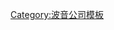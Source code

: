 {{Navbox
|name = 波音型號
|title = [[波音]]型號
|listclass = hlist
|group1 = [[飛行器]]
|list1 = {{navbox subgroup|listclass = hlist
|group1 = 1－102
|list1 = 
*[[波音1型|1]]
*[[波音2型|2]]
*[[波音2型|3]]
*[[波音2型|4]]
*[[波音2型|5]]
*[[波音6型|6]]
*[[波音6D型|6D]]
*[[波音6D型|6E]]
*[[波音7型|7]]
*[[波音8型|8]]
*[[波音GA-1|10]]
*[[波音15型|15]]
*[[Airco DH.4|16]]
*[[波音NB|21]]
*[[波音40型|40]]
*[[波音42型|42]]
*[[波音PB|50]]
*[[波音15型|53]]
*[[波音15型|54]]
*[[波音15型|55]]
*[[波音15型|58]]
*[[波音TB|63]]
*[[波音64型|64]]
*[[波音XP-8|66]]
*[[波音15型|67]]
*[[波音15型|68]]
*[[波音F2B|69]]
*[[波音72型|72]]
*[[波音F3B|74]]
*[[波音-Stearman 75型|75]]
*[[波音F3B|77]]
*[[波音80|80]]
*[[波音81型|81]]
*[[波音P-12|83]]
*[[波音P-12|89]]
*[[波音XP-7|93]]
*[[波音40型|95]]
*[[波音XP-9|96]]
*[[波音P-12|99]]
*[[波音P-12|100]]
*[[波音P-12|101]]
*[[波音P-12|102]]
|group2 = 200－474
|list2 = 
*[[波音221|200]]
*[[波音XP-15|202]]
*[[波音203型|203]]
*[[波音204型|204]]
*[[波音XF5B|205]]
*[[波音Y1B-9|214]]
*[[波音Y1B-9|215]]
*[[波音P-12|218]]
*[[波音221|221]]
*[[波音P-12|222]]
*[[波音P-12|223]]
*[[波音226型|226]]
*[[波音P-12|227]]
*[[波音P-12|234]]
*[[波音P-12|235]]
*[[波音XF6B|236]]
*[[波音Y1B-9|246]]
*[[波音247|247]]
*[[P-26 Peashooter|248]]
*[[波音P-12|251]]
*[[波音P-12|256]]
*[[波音P-29|264]]
*[[P-26 Peashooter|266]]
*[[波音P-12|267]]
*[[波音P-29|273]]
*[[P-26 Peashooter|281]]
*[[波音XB-15|294]]
*[[B-17轟炸機|299]]
*[[波音307|300]]
*[[波音306型|306]]
*[[波音307|307]]
*[[波音314|314]]
*[[XPBB Sea Ranger|344]]
*[[B-29超級堡壘轟炸機|345]]
*[[波音C-97|367]]
*[[波音367-80|367-80]]
*[[波音377|377]]
*[[波音XF8B|400]]
*[[B-47轟炸機|450]]
*[[L-15 Scout|451]]
*[[B-52同溫層堡壘轟炸機|464]]
*[[波音XB-55|474]]
*[[波音XB-55|479]]
*[[波音XB-59|701]]
*[[波音YC-14|953]]
|group3 = 7x7
|list3 = 
*[[波音707|707]]
*[[波音KC-135空中加油机|717]]
*[[波音717|717 (MD-95)]]
*[[波音720|720]]
*[[波音727|727]]
*[[波音737|737]]
*[[波音747|747]]
*[[波音757|757]]
*[[波音767|767]]
*[[波音777|777]]
*[[波音787|787]]
|group4 = 其他
|list4 = 
*[[波音2707|2707]]
}}
|group2 = [[船|船隻]]
|list2 = 
*[[波音929|929]]
|group3 = [[噴射引擎]]
|list3 = 
*[[波音T50|502]]
*[[波音T50|520]]
*[[波音T50|550]]
|group4 = 其他
|list4 =
*[[波音公司客户代码列表|客户代码]]
}}<noinclude>
[[Category:波音公司模板]]
</noinclude>